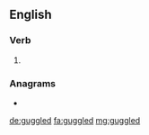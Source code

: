 ==English==

===Verb===
{{head|en|verb form}}

# {{en-past of|guggle}}

===Anagrams===
* {{l|en|glugged}}

[[de:guggled]]
[[fa:guggled]]
[[mg:guggled]]